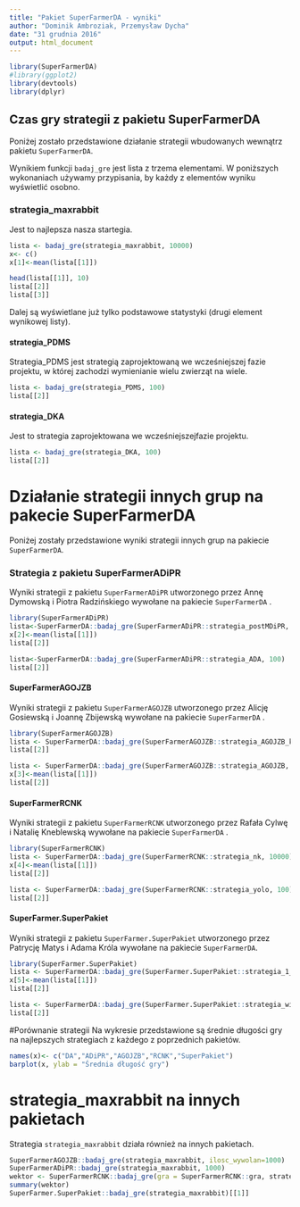 ```yaml
---
title: "Pakiet SuperFarmerDA - wyniki"
author: "Dominik Ambroziak, Przemysław Dycha"
date: "31 grudnia 2016"
output: html_document
---
```


```r
library(SuperFarmerDA)
#library(ggplot2)
library(devtools)
library(dplyr)

```

## Czas gry strategii z pakietu SuperFarmerDA

Poniżej zostało przedstawione działanie strategii wbudowanych wewnątrz pakietu `SuperFarmerDA`.

Wynikiem funkcji `badaj_gre` jest lista z trzema elementami. W poniższych
wykonaniach używamy przypisania, by każdy z elementów wyniku wyświetlić osobno.

### strategia_maxrabbit
Jest to najlepsza nasza startegia.


```r
lista <- badaj_gre(strategia_maxrabbit, 10000)
x<- c()
x[1]<-mean(lista[[1]])

head(lista[[1]], 10)
lista[[2]]
lista[[3]]
```

Dalej są wyświetlane już tylko podstawowe statystyki (drugi element wynikowej listy).

#### strategia_PDMS
Strategia_PDMS jest strategią zaprojektowaną we wcześniejszej fazie projektu, w której zachodzi wymienianie wielu zwierząt na wiele.

```r
lista <- badaj_gre(strategia_PDMS, 100)
lista[[2]]
```

#### strategia_DKA
Jest to strategia zaprojektowana we wcześniejszejfazie projektu.

```r
lista <- badaj_gre(strategia_DKA, 100)
lista[[2]]
```


# Działanie strategii innych grup na pakecie SuperFarmerDA
Poniżej zostały przedstawione wyniki strategii innych grup na pakiecie `SuperFarmerDA`.

### Strategia z pakietu  SuperFarmerADiPR


Wyniki strategii z pakietu `SuperFarmerADiPR` utworzonego przez Annę Dymowską i Piotra Radzińskiego wywołane na pakiecie `SuperFarmerDA` .

```r
library(SuperFarmerADiPR)
lista<-SuperFarmerDA::badaj_gre(SuperFarmerADiPR::strategia_postMDiPR, 10000)
x[2]<-mean(lista[[1]])
lista[[2]]

lista<-SuperFarmerDA::badaj_gre(SuperFarmerADiPR::strategia_ADA, 100)
lista[[2]]
```



#### SuperFarmerAGOJZB

Wyniki strategii z pakietu `SuperFarmerAGOJZB` utworzonego przez Alicję Gosiewską i Joannę Zbijewską wywołane na pakiecie `SuperFarmerDA` .


```r
library(SuperFarmerAGOJZB)
lista <- SuperFarmerDA::badaj_gre(SuperFarmerAGOJZB::strategia_AGOJZB_kroliki,100)
lista[[2]]

lista <- SuperFarmerDA::badaj_gre(SuperFarmerAGOJZB::strategia_AGOJZB, 10000)
x[3]<-mean(lista[[1]])
lista[[2]]
```



#### SuperFarmerRCNK

Wyniki strategii z pakietu `SuperFarmerRCNK` utworzonego przez Rafała Cylwę i Natalię Kneblewską wywołane na pakiecie `SuperFarmerDA` .

```r
library(SuperFarmerRCNK)
lista <- SuperFarmerDA::badaj_gre(SuperFarmerRCNK::strategia_nk, 10000)
x[4]<-mean(lista[[1]])
lista[[2]]

lista <- SuperFarmerDA::badaj_gre(SuperFarmerRCNK::strategia_yolo, 100)
lista[[2]]

```


#### SuperFarmer.SuperPakiet

Wyniki strategii z pakietu `SuperFarmer.SuperPakiet` utworzonego przez Patrycję Matys i Adama Króla wywołane na pakiecie `SuperFarmerDA`.

```r
library(SuperFarmer.SuperPakiet)
lista <- SuperFarmerDA::badaj_gre(SuperFarmer.SuperPakiet::strategia_1_na_wiele, 10000)
x[5]<-mean(lista[[1]])
lista[[2]]

lista <- SuperFarmerDA::badaj_gre(SuperFarmer.SuperPakiet::strategia_wiele_na_wiele, 100)
lista[[2]]
```
#Porównanie strategii
Na wykresie przedstawione są średnie długości gry na najlepszych strategiach z każdego z poprzednich pakietów.
```r
names(x)<- c("DA","ADiPR","AGOJZB","RCNK","SuperPakiet")
barplot(x, ylab = "Średnia długość gry")
```

# strategia_maxrabbit na innych pakietach 
Strategia `strategia_maxrabbit` działa również na innych pakietach.

```r
SuperFarmerAGOJZB::badaj_gre(strategia_maxrabbit, ilosc_wywolan=1000)
SuperFarmerADiPR::badaj_gre(strategia_maxrabbit, 1000)
wektor <- SuperFarmerRCNK::badaj_gre(gra = SuperFarmerRCNK::gra, strategia_maxrabbit, ile_razy = 1000)
summary(wektor)
SuperFarmer.SuperPakiet::badaj_gre(strategia_maxrabbit)[[1]]
```